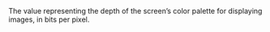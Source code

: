   

  

<ResponseField name="ColorDepth" type="integer" >    
The value representing the depth of the screen’s color palette for displaying images, in bits per pixel. 
</ResponseField>